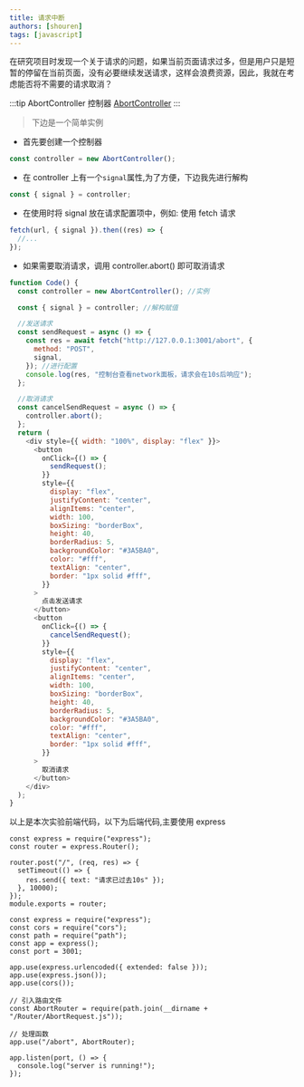 ```yaml
---
title: 请求中断
authors: [shouren]
tags: [javascript]
---
```


在研究项目时发现一个关于请求的问题，如果当前页面请求过多，但是用户只是短暂的停留在当前页面，没有必要继续发送请求，这样会浪费资源，因此，我就在考虑能否将不需要的请求取消？

:::tip AbortController 控制器
[AbortController](https://developer.mozilla.org/zh-CN/docs/Web/API/AbortController)
:::

<!--truncate-->

> 下边是一个简单实例

- 首先要创建一个控制器

```javascript
const controller = new AbortController();
```

- 在 controller 上有一个`signal`属性,为了方便，下边我先进行解构

```javascript
const { signal } = controller;
```

- 在使用时将 signal 放在请求配置项中，例如: 使用 fetch 请求

```javascript
fetch(url, { signal }).then((res) => {
  //...
});
```

- 如果需要取消请求，调用 controller.abort() 即可取消请求

```javascript live 实验
function Code() {
  const controller = new AbortController(); //实例

  const { signal } = controller; //解构赋值

  //发送请求
  const sendRequest = async () => {
    const res = await fetch("http://127.0.0.1:3001/abort", {
      method: "POST",
      signal,
    }); //进行配置
    console.log(res, "控制台查看network面板，请求会在10s后响应");
  };

  //取消请求
  const cancelSendRequest = async () => {
    controller.abort();
  };
  return (
    <div style={{ width: "100%", display: "flex" }}>
      <button
        onClick={() => {
          sendRequest();
        }}
        style={{
          display: "flex",
          justifyContent: "center",
          alignItems: "center",
          width: 100,
          boxSizing: "borderBox",
          height: 40,
          borderRadius: 5,
          backgroundColor: "#3A5BA0",
          color: "#fff",
          textAlign: "center",
          border: "1px solid #fff",
        }}
      >
        点击发送请求
      </button>
      <button
        onClick={() => {
          cancelSendRequest();
        }}
        style={{
          display: "flex",
          justifyContent: "center",
          alignItems: "center",
          width: 100,
          boxSizing: "borderBox",
          height: 40,
          borderRadius: 5,
          backgroundColor: "#3A5BA0",
          color: "#fff",
          textAlign: "center",
          border: "1px solid #fff",
        }}
      >
        取消请求
      </button>
    </div>
  );
}
```

以上是本次实验前端代码，以下为后端代码,主要使用 express

```node title="AbortRequest.js"
const express = require("express");
const router = express.Router();

router.post("/", (req, res) => {
  setTimeout(() => {
    res.send({ text: "请求已过去10s" });
  }, 10000);
});
module.exports = router;
```

```node
const express = require("express");
const cors = require("cors");
const path = require("path");
const app = express();
const port = 3001;

app.use(express.urlencoded({ extended: false }));
app.use(express.json());
app.use(cors());

// 引入路由文件
const AbortRouter = require(path.join(__dirname + "/Router/AbortRequest.js"));

// 处理函数
app.use("/abort", AbortRouter);

app.listen(port, () => {
  console.log("server is running!");
});
```
